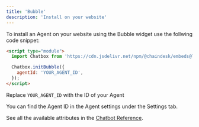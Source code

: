```yaml
---
title: 'Bubble'
description: 'Install on your website'
---
```


To install an Agent on your website using the Bubble widget use the follwing code snippet:

```html
<script type="module">
  import Chatbox from 'https://cdn.jsdelivr.net/npm/@chaindesk/embeds@latest/dist/chatbox/index.js';

  Chatbox.initBubble({
    agentId: 'YOUR_AGENT_ID',
  });
</script>
```

Replace `YOUR_AGENT_ID` with the ID of your Agent

<Note>
  You can find the Agent ID in the Agent settings under the Settings tab.
</Note>

See all the available attributes in the [Chatbot Reference](reference).
